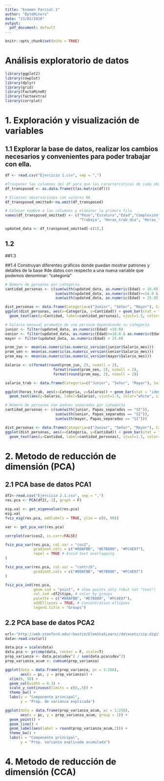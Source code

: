 ---
title: "Examen Parcial 1"
author: "ByteMiners"
date: "23/02/2020"
output:
  pdf_document: default
---
```{r setup, include=FALSE}
knitr::opts_chunk$set(echo = TRUE)
```
# Análisis exploratorio de datos
```{r, echo=TRUE,message=FALSE,warning=FALSE}
library(ggplot2)
library(cowplot)
library(dplyr)
library(grid)
library(FactoMineR)
library(factoextra)
library(corrplot)
```
# 1. Exploración y visualización de variables
## 1.1 Explorar la base de datos, realizar los cambios necesarios y convenientes para poder trabajar con ella.
```{r, echo=TRUE,warning=FALSE,tidy=TRUE}
df <- read.csv("Ejercicio 1.csv", sep = ",")

#Trasponer las columnas del df para que las características de cada observacion estén ordenadas por columnas 
df_transposed <- as.data.frame(t(as.matrix(df)))

# Eliminar observaciones con valores NA
df_transposed_omitted<-na.omit(df_transposed)

# Colocar nombre a las columnas y eliminar la primera fila 
names(df_transposed_omitted) <- c("Peso","Estatura","Edad","Complexión","Papas_separados","Cantidad_hermanos",
                                  "Trabaja", "Horas_trab_dia", "Horas_trab_mes", "Salario_mes")

updated_data <- df_transposed_omitted[-c(1),] 
```
## 1.2 

##1.3 

##1.4 Construyan diferentes gráficos donde puedan mostrar patrones y detalles de la base
#de datos con respecto a una nueva variable que podemos denominar: “categoría”
```{r, echo=TRUE,warning=FALSE,tidy=TRUE}

# Número de personas por categoría
cantidad_personas <- c(sum(with(updated_data, as.numeric(Edad) < 18.0)), 
                       sum(with(updated_data, as.numeric(Edad)>=18.0 & as.numeric(Edad)<=25.0)),
                       sum(with(updated_data, as.numeric(Edad) > 25.0)))

dist_personas <- data.frame(Categoria=c("Junior", "Señor", "Mayor"), Cantidad=cantidad_personas)
ggplot(dist_personas, aes(x=Categoria, y=Cantidad)) + geom_bar(stat = "identity") + coord_flip() + labs(title="Distribución de personas por categoría")+
  geom_text(aes(y=Cantidad, label=cantidad_personas), vjust=1.5, color="white", size=3.5, hjust="right")

# Salario mensual promedio de una persona dependiendo su categoría
junior <- filter(updated_data, as.numeric(Edad) <18.0)
senior <- filter(updated_data, as.numeric(Edad)>=18.0 & as.numeric(Edad)<=25.0)
mayor <- filter(updated_data, as.numeric(Edad) > 25.0)

prom_jun <- mean(as.numeric(as.numeric_version(junior$Salario_mes)))
prom_sen <- mean(as.numeric(as.numeric_version(senior$Salario_mes)))
prom_may <- mean(as.numeric(as.numeric_version(mayor$Salario_mes)))

Salario <- c(format(round(prom_jun, 2), nsmall = 2), 
                      format(round(prom_sen, 2), nsmall = 2),
                      format(round(prom_may, 2), nsmall = 2))

salario_trab <- data.frame(Categoria=c("Junior", "Señor", "Mayor"), Salario_Promedio = Salario)

ggplot(horas_trab, aes(x=Categoria, y=Salario)) + geom_bar(stat = "identity") + coord_flip() + labs(title="Salario mensual promedio dependiendo la categoría")+
  geom_text(aes(y=Salario, label=Salario), vjust=1.5, color="white", size=3.5, hjust="right")

# Número de personas con padres separados por categoría
cantidad_personas <- c(sum(with(junior, Papas_separados == "SI")), 
                       sum(with(senior, Papas_separados == "SI")),
                       sum(with(mayor, Papas_separados == "SI")))

dist_personas <- data.frame(Categoria=c("Junior", "Señor", "Mayor"), Cantidad=cantidad_personas)
ggplot(dist_personas, aes(x=Categoria, y=Cantidad)) + geom_bar(stat = "identity") + coord_flip() + labs(title="Número de personas con padres separados por categoría")+
  geom_text(aes(y=Cantidad, label=cantidad_personas), vjust=1.5, color="white", size=3.5, hjust="right")

```
# 2. Metodo de reducción de dimensión (PCA)


## 2.1 PCA base de datos PCA1
```{r, echo=TRUE,warning=FALSE,tidy=TRUE}
df2<-read.csv("Ejercicio 2.1.csv", sep = ",")
res.pca <- PCA(df2[,-1], graph = F)

eig.val <- get_eigenvalue(res.pca)
eig.val
fviz_eig(res.pca, addlabels = TRUE, ylim = c(0, 90))

var <- get_pca_var(res.pca)

corrplot(var$cos2, is.corr=FALSE)

fviz_pca_var(res.pca, col.var = "cos2",
             gradient.cols = c("#00AFBB", "#E7B800", "#FC4E07"), 
             repel = TRUE # Avoid text overlapping
)

fviz_pca_var(res.pca, col.var = "contrib",
             gradient.cols = c("#00AFBB", "#E7B800", "#FC4E07")
)

fviz_pca_ind(res.pca,
             geom.ind = "point", # show points only (nbut not "text")
             col.ind =df2$tipo, # color by groups
             palette = c("#00AFBB", "#E7B800", "#FC4E07"),
             addEllipses = TRUE, # Concentration ellipses
             legend.title = "Groups")
```
## 2.2 PCA base de datos PCA2
```{r, echo=TRUE,tidy=TRUE}
url<-"http://web.stanford.edu/~hastie/ElemStatLearn//datasets/zip.digits/train.2"
data<-read.csv(url)

data.pca = scale(data)
data.pca <- prcomp(data, center = F, scale=T)
prop_varianza <- data.pca$sdev^2 / sum(data.pca$sdev^2)
prop_varianza_acum <- cumsum(prop_varianza)

ggplot(data = data.frame(prop_varianza, pc = 1:256),
       aes(x = pc, y = prop_varianza)) +
  xlim(0, 50) +
  geom_col(width = 0.3) +
  scale_y_continuous(limits = c(0,.5)) +
  theme_bw() +
  labs(x = "Componente principal",
       y = "Prop. de varianza explicada")

ggplot(data = data.frame(prop_varianza_acum, pc = 1:256),
       aes(x = pc, y = prop_varianza_acum, group = 1)) +
  geom_point() +
  geom_line() +
  geom_label(aes(label = round(prop_varianza_acum,2))) +
  theme_bw() +
  labs(x = "Componente principal",
       y = "Prop. varianza explicada acumulada")
```

# 4. Metodo de reducción de dimensión (CCA)